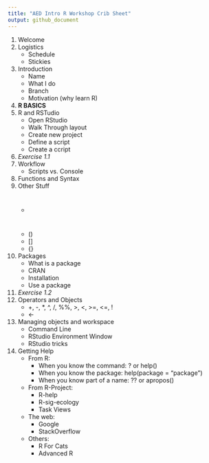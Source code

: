 ```yaml
---
title: "AED Intro R Workshop Crib Sheet"
output: github_document
---
```


1. Welcome
2. Logistics
    - Schedule
    - Stickies
3. Introduction
    - Name
    - What I do
    - Branch
    - Motivation (why learn R)
4. **R BASICS**
5. R and RSTudio
    - Open RStudio
    - Walk Through layout
    - Create new project
    - Define a script
    - Create a ccript
6. *Exercise 1.1*
7. Workflow
    - Scripts vs. Console
9. Functions and Syntax
10. Other Stuff
    - #
    - ()
    - []
    - {}
11. Packages
    - What is a package
    - CRAN
    - Installation
    - Use a package
12. *Exercise 1.2*
13. Operators and Objects
    - +, -, *, ^, /, %%, >, <, >=, <=, !
    - <-
14. Managing objects and workspace
    - Command Line
    - RStudio Environment Window
    - RStudio tricks
15. Getting Help
    - From R:
        - When you know the command: ? or help()
        - When you know the package: help(package = "package")
        - When you know part of a name: ?? or apropos()
    - From R-Project:
        - R-help
        - R-sig-ecology
        - Task Views
    - The web:
        - Google
        - StackOverflow
    - Others:
        - R For Cats
        - Advanced R